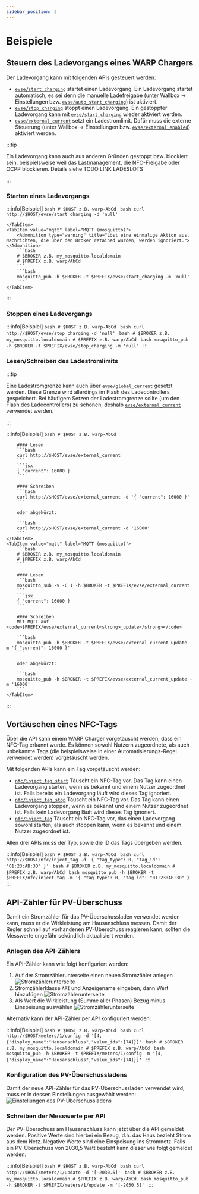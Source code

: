 ```yaml
---
sidebar_position: 2
---
```



# Beispiele

## Steuern des Ladevorgangs eines WARP Chargers

Der Ladevorgang kann mit folgenden APIs gesteuert werden:

- [`evse/start_charging`](api_reference/evse#evse_start_charging) startet einen Ladevorgang. Ein Ladevorgang startet automatisch, es sei denn die manuelle Ladefreigabe (unter Wallbox -> Einstellungen bzw. [`evse/auto_start_charging`](api_reference/evse#evse_auto_start_charging)) ist aktiviert.
- [`evse/stop_charging`](api_reference/evse#evse_stop_charging) stoppt einen Ladevorgang. Ein gestoppter Ladevorgang kann mit [`evse/start_charging`](api_reference/evse#evse_start_charging) wieder aktiviert werden.
- [`evse/external_current`](api_reference/evse#evse_external_current) setzt ein Ladestromlimit. Dafür muss die externe Steuerung (unter Wallbox -> Einstellungen bzw. [`evse/external_enabled`](api_reference/evse#evse_external_enabled))  aktiviert werden.

:::tip

Ein Ladevorgang kann auch aus anderen Gründen gestoppt bzw. blockiert sein, beispielsweise weil das Lastmanagement, die NFC-Freigabe oder OCPP blockieren. Details siehe TODO LINK LADESLOTS

:::


### Starten eines Ladevorgangs

:::info[Beispiel]
<Tabs groupId="exampleApiType" queryString>
    <TabItem value="http" label="HTTP (curl)">
        ```bash
        # $HOST z.B. warp-AbCd
        ```
        ```bash
        curl http://$HOST/evse/start_charging -d 'null'
        ```

    </TabItem>
    <TabItem value="mqtt" label="MQTT (mosquitto)">
        <Admonition type="warning" title="Löst eine einmalige Aktion aus. Nachrichten, die über den Broker retained wurden, werden ignoriert."></Admonition>
        ```bash
        # $BROKER z.B. my_mosquitto.localdomain
        # $PREFIX z.B. warp/AbCd
        ```
        ```bash
        mosquitto_pub -h $BROKER -t $PREFIX/evse/start_charging -m 'null'
        ```
    </TabItem>
</Tabs>
:::

### Stoppen eines Ladevorgangs

:::info[Beispiel]
<Tabs groupId="exampleApiType" queryString>
    <TabItem value="http" label="HTTP (curl)">
        ```bash
        # $HOST z.B. warp-AbCd
        ```
        ```bash
        curl http://$HOST/evse/stop_charging -d 'null'
        ```
    </TabItem>
    <TabItem value="mqtt" label="MQTT (mosquitto)">
        <Admonition type="warning" title="Löst eine einmalige Aktion aus. Nachrichten, die über den Broker retained wurden, werden ignoriert."></Admonition>
        ```bash
        # $BROKER z.B. my_mosquitto.localdomain
        # $PREFIX z.B. warp/AbCd
        ```
        ```bash
        mosquitto_pub -h $BROKER -t $PREFIX/evse/stop_charging -m 'null'
        ```
    </TabItem>
</Tabs>
:::

### Lesen/Schreiben des Ladestromlimits

:::tip

Eine Ladestromgrenze kann auch über [`evse/global_current`](api_reference/evse#evse_global_current) gesetzt werden.
Diese Grenze wird allerdings im Flash des Ladecontrollers gespeichert.
Bei häufigem Setzen der Ladestromgrenze sollte (um den Flash des Ladecontrollers) zu schonen, deshalb [`evse/external_current`](api_reference/evse#evse_external_current) verwendet werden.

:::

:::info[Beispiel]
<Tabs groupId="exampleApiType" queryString>
    <TabItem value="http" label="HTTP (curl)">
        ```bash
        # $HOST z.B. warp-AbCd
        ```

        #### Lesen
        ```bash
        curl http://$HOST/evse/external_current
        ```
        ```jsx
        { "current": 16000 }
        ```

        #### Schreiben
        ```bash
        curl http://$HOST/evse/external_current -d '{ "current": 16000 }'
        ```

        oder abgekürzt:

        ```bash
        curl http://$HOST/evse/external_current -d '16000'
        ```
    </TabItem>
    <TabItem value="mqtt" label="MQTT (mosquitto)">
        ```bash
        # $BROKER z.B. my_mosquitto.localdomain
        # $PREFIX z.B. warp/AbCd
        ```

        #### Lesen
        ```bash
        mosquitto_sub -v -C 1 -h $BROKER -t $PREFIX/evse/external_current
        ```
        ```jsx
        { "current": 16000 }
        ```

        #### Schreiben
        Mit MQTT auf <code>$PREFIX/evse/external_current<strong>_update</strong></code>

        ```bash
        mosquitto_pub -h $BROKER -t $PREFIX/evse/external_current_update -m '{ "current": 16000 }'
        ```

        oder abgekürzt:

        ```bash
        mosquitto_pub -h $BROKER -t $PREFIX/evse/external_current_update -m '16000'
        ```
    </TabItem>
</Tabs>
:::

## Vortäuschen eines NFC-Tags

Über die API kann einem WARP Charger vorgetäuscht werden, dass ein NFC-Tag erkannt wurde. Es können sowohl Nutzern zugeordnete, als auch unbekannte Tags (die beispielsweise in einer Automatisierungs-Regel verwendet werden) vorgetäuscht werden.

Mit folgenden APIs kann ein Tag vorgetäuscht werden:

- [`nfc/inject_tag_start`](api_reference/nfc#nfc_inject_tag_start) Täuscht ein NFC-Tag vor. Das Tag kann einen Ladevorgang starten, wenn es bekannt und einem Nutzer zugeordnet ist. Falls bereits ein Ladevorgang läuft wird dieses Tag ignoriert.
- [`nfc/inject_tag_stop`](api_reference/nfc#nfc_inject_tag_stop) Täuscht ein NFC-Tag vor. Das Tag kann einen Ladevorgang stoppen, wenn es bekannt und einem Nutzer zugeordnet ist. Falls kein Ladevorgang läuft wird dieses Tag ignoriert.
- [`nfc/inject_tag`](api_reference/nfc#nfc_inject_tag) Täuscht ein NFC-Tag vor, das einen Ladevorgang sowohl starten, als auch stoppen kann, wenn es bekannt und einem Nutzer zugeordnet ist.

Allen drei APIs muss der Typ, sowie die ID das Tags übergeben werden.

:::info[Beispiel]
<Tabs groupId="exampleApiType" queryString>
    <TabItem value="http" label="HTTP (curl)">
        ```bash
        # $HOST z.B. warp-AbCd
        ```
        ```bash
        curl http://$HOST/nfc/inject_tag -d '{ "tag_type": 0, "tag_id": "01:23:AB:3D" }'
        ```
    </TabItem>
    <TabItem value="mqtt" label="MQTT (mosquitto)">
        <Admonition type="warning" title="Löst eine einmalige Aktion aus. Nachrichten, die über den Broker retained wurden, werden ignoriert."></Admonition>
        ```bash
        # $BROKER z.B. my_mosquitto.localdomain
        # $PREFIX z.B. warp/AbCd
        ```
        ```bash
        mosquitto_pub -h $BROKER -t $PREFIX/nfc/inject_tag -m '{ "tag_type": 0, "tag_id": "01:23:AB:3D" }'
        ```
    </TabItem>
</Tabs>
:::

## API-Zähler für PV-Überschuss

Damit ein Stromzähler für das PV-Überschussladen verwendet werden kann, muss er die Wirkleistung am Hausanschluss messen.
Damit der Regler schnell auf vorhandenen PV-Überschuss reagieren kann, sollten die Messwerte ungefähr sekündlich aktualisiert werden.

### Anlegen des API-Zählers

Ein API-Zähler kann wie folgt konfiguriert werden:

1. Auf der Stromzählerunterseite einen neuen Stromzähler anlegen
   ![Stromzählerunterseite](/img/mqtt/api_meter_1.png)
2. Stromzählerklasse `API` und Anzeigename eingeben, dann Wert hinzufügen
   ![Stromzählerunterseite](/img/mqtt/api_meter_2.png)
3. Als Wert die Wirkleistung (Summe aller Phasen) Bezug minus Einspeisung auswählen
   ![Stromzählerunterseite](/img/mqtt/api_meter_3.png)

Alternativ kann der API-Zähler per API konfiguriert werden:

:::info[Beispiel]
<Tabs groupId="exampleApiType" queryString>
    <TabItem value="http" label="HTTP (curl)">
        ```bash
        # $HOST z.B. warp-AbCd
        ```
        ```bash
        curl http://$HOST/meters/1/config -d '[4,{"display_name":"Hausanschluss","value_ids":[74]}]'
        ```
    </TabItem>
    <TabItem value="mqtt" label="MQTT (mosquitto)">
        ```bash
        # $BROKER z.B. my_mosquitto.localdomain
        # $PREFIX z.B. warp/AbCd
        ```
        ```bash
        mosquitto_pub -h $BROKER -t $PREFIX/meters/1/config -m '[4,{"display_name":"Hausanschluss","value_ids":[74]}]'
        ```
    </TabItem>
</Tabs>
:::

### Konfiguration des PV-Überschussladens

Damit der neue API-Zähler für das PV-Überschussladen verwendet wird, muss er in dessen Einstellungen ausgewählt werden:
![Einstellungen des PV-Überschussladens](/img/mqtt/api_meter_4.png)

### Schreiben der Messwerte per API

Der PV-Überschuss am Hausanschluss kann jetzt über die API gemeldet werden.
Positive Werte sind hierbei ein Bezug, d.h. das Haus bezieht Strom aus dem Netz.
Negative Werte sind eine Einspeisung ins Stromnetz.
Falls ein PV-Überschuss von 2030,5 Watt besteht kann dieser wie folgt gemeldet werden:

:::info[Beispiel]
<Tabs groupId="exampleApiType" queryString>
    <TabItem value="http" label="HTTP (curl)">
        ```bash
        # $HOST z.B. warp-AbCd
        ```
        ```bash
        curl http://$HOST/meters/1/update -d '[-2030.5]'
        ```
    </TabItem>
    <TabItem value="mqtt" label="MQTT (mosquitto)">
        ```bash
        # $BROKER z.B. my_mosquitto.localdomain
        # $PREFIX z.B. warp/AbCd
        ```
        ```bash
        mosquitto_pub -h $BROKER -t $PREFIX/meters/1/update -m '[-2030.5]'
        ```
    </TabItem>
</Tabs>
:::
